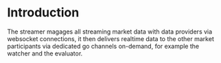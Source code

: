 # Introduction 
The streamer magages all streaming market data with data providers via websocket connections, it then delivers realtime data to the other market participants via dedicated go channels on-demand, for example the watcher and the evaluator. 
